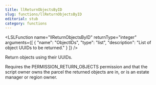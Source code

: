 ```yaml
---
title: llReturnObjectsByID
slug: functions/llReturnObjectsByID
editorial: stub
category: functions
---
```


<LSLFunction
	name="llReturnObjectsByID"
	returnType="integer"
	arguments={[
	{
		"name": "ObjectIDs",
		"type": "list",
		"description": "List of object UUIDs to be returned."
	}
]}
/>

Return objects using their UUIDs.

Requires the PERMISSION_RETURN_OBJECTS permission and that the script owner owns the parcel the returned objects are in, or is an estate manager or region owner.
